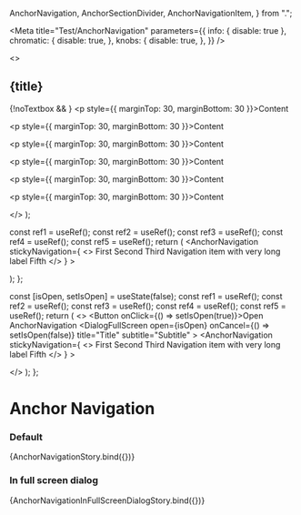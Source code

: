 
  AnchorNavigation,
  AnchorSectionDivider,
  AnchorNavigationItem,
} from ".";

<Meta
  title="Test/AnchorNavigation"
  parameters={{
    info: { disable: true },
    chromatic: {
      disable: true,
    },
    knobs: {
      disable: true,
    },
  }}
/>

  <>
    <div>
      <h2>{title}</h2>
      {!noTextbox && <Textbox label={title} />}
      <p style={{ marginTop: 30, marginBottom: 30 }}>Content</p>
      <p style={{ marginTop: 30, marginBottom: 30 }}>Content</p>
      <p style={{ marginTop: 30, marginBottom: 30 }}>Content</p>
      <p style={{ marginTop: 30, marginBottom: 30 }}>Content</p>
      <p style={{ marginTop: 30, marginBottom: 30 }}>Content</p>
      <p style={{ marginTop: 30, marginBottom: 30 }}>Content</p>
    </div>
  </>
);

  const ref1 = useRef();
  const ref2 = useRef();
  const ref3 = useRef();
  const ref4 = useRef();
  const ref5 = useRef();
  return (
    <AnchorNavigation
      stickyNavigation={
        <>
          <AnchorNavigationItem target={ref1}>First</AnchorNavigationItem>
          <AnchorNavigationItem target={ref2}>Second</AnchorNavigationItem>
          <AnchorNavigationItem target={ref3}>Third</AnchorNavigationItem>
          <AnchorNavigationItem target={ref4}>
            Navigation item with very long label
          </AnchorNavigationItem>
          <AnchorNavigationItem target={ref5}>Fifth</AnchorNavigationItem>
        </>
      }
    >
      <div ref={ref1}>
        <Content title="First section" />
      </div>
      <AnchorSectionDivider />
      <div ref={ref2}>
        <Content title="Second section" />
      </div>
      <AnchorSectionDivider />
      <div ref={ref3}>
        <Content noTextbox title="Third section" />
      </div>
      <AnchorSectionDivider />
      <div ref={ref4}>
        <Content title="Fourth section" />
      </div>
      <AnchorSectionDivider />
      <div ref={ref5}>
        <Content title="Fifth section" />
      </div>
    </AnchorNavigation>
  );
};

  const [isOpen, setIsOpen] = useState(false);
  const ref1 = useRef();
  const ref2 = useRef();
  const ref3 = useRef();
  const ref4 = useRef();
  const ref5 = useRef();
  return (
    <>
      <Button onClick={() => setIsOpen(true)}>Open AnchorNavigation</Button>
      <DialogFullScreen
        open={isOpen}
        onCancel={() => setIsOpen(false)}
        title="Title"
        subtitle="Subtitle"
      >
        <AnchorNavigation
          stickyNavigation={
            <>
              <AnchorNavigationItem target={ref1}>First</AnchorNavigationItem>
              <AnchorNavigationItem target={ref2}>Second</AnchorNavigationItem>
              <AnchorNavigationItem target={ref3}>Third</AnchorNavigationItem>
              <AnchorNavigationItem target={ref4}>
                Navigation item with very long label
              </AnchorNavigationItem>
              <AnchorNavigationItem target={ref5}>Fifth</AnchorNavigationItem>
            </>
          }
        >
          <div ref={ref1}>
            <Content title="First section" />
          </div>
          <AnchorSectionDivider />
          <div ref={ref2}>
            <Content title="Second section" />
          </div>
          <AnchorSectionDivider />
          <div ref={ref3}>
            <Content noTextbox title="Third section" />
          </div>
          <AnchorSectionDivider />
          <div ref={ref4}>
            <Content title="Fourth section" />
          </div>
          <AnchorSectionDivider />
          <div ref={ref5}>
            <Content title="Fifth section" />
          </div>
        </AnchorNavigation>
      </DialogFullScreen>
    </>
  );
};

# Anchor Navigation

### Default

<Preview>
  <Story name="default">{AnchorNavigationStory.bind({})}</Story>
</Preview>

### In full screen dialog

<Preview>
  <Story name="in full screen dialog">{AnchorNavigationInFullScreenDialogStory.bind({})}</Story>
</Preview>
